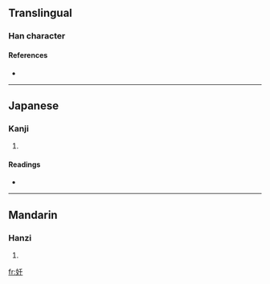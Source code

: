 ==Translingual==

===Han character===
{{Han char|rn=38|rad=女|as=03|sn=6|four=4248<sub>0</sub>|canj=女竹十 (VHJ)}}

{{defn|Han|sort=女03}}

====References====
* {{Han ref|kx=0255.030|dkj=06044|hdz=21026.020|uh=5977|ud=22903|bh=C9D1|bd=51665}}

----

==Japanese==

===Kanji===
{{ja-kanji|grade=|rs=女03}}

# {{defn|Japanese}}

====Readings====
* {{ja-readings|on=[[せん]] (sen)|kun=}}

----

==Mandarin==

===Hanzi===
{{cmn-hanzi|pin=[[qiān]] ([[qian1]])|wg=ch'ien<sup>1</sup>}}

# {{defn|Mandarin|sort=女03}}

[[fr:奷]]